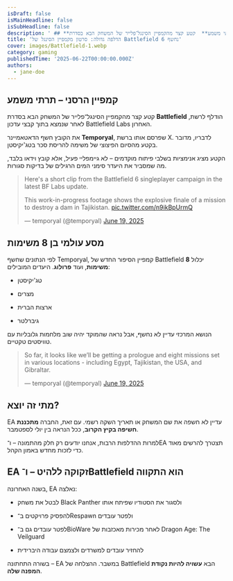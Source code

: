```yaml
---
isDraft: false
isMainHeadline: false
isSubHeadline: false
description: ' ## **קמפיין הרסני – תרתי משמע**  קטע קצר מהקמפיין הסינגל־פלייר של המשחק הבא בסדרת **Battlefield** הודלף לרשת, לאחר שנמצא בתוך קבצי עדכון Ba'
title: 'הדלפה גדולה: סרטון מקמפיין הסינגל של Battlefield 6 נחשף'
cover: images/Battlefield-1.webp
category: gaming
publishedTime: '2025-06-22T00:00:00.000Z'
authors:
  - jane-doe
---
```


## **קמפיין הרסני – תרתי משמע**

קטע קצר מהקמפיין הסינגל־פלייר של המשחק הבא בסדרת **Battlefield** הודלף לרשת, לאחר שנמצא בתוך קבצי עדכון Battlefield Labs האחרון.

את הקובץ חשף הדאטאמיינר **Temporyal**, שפרסם אותו ברשת X. לדבריו, מדובר בקטע מהסיום הפיצוצי של משימה להריסת סכר בטג'יקיסטן.

הקטע מציג אנימציות בשלבי פיתוח מוקדמים – לא גיימפליי פעיל, אלא קובץ וידאו בלבד, מה שמסביר את היעדר סימני המים הרגילים של בדיקות סגורות.

> Here's a short clip from the Battlefield 6 singleplayer campaign in the latest BF Labs update.  
>   
> This work-in-progress footage shows the explosive finale of a mission to destroy a dam in Tajikistan. [pic.twitter.com/n9ikBpUrmQ](https://t.co/n9ikBpUrmQ)
> 
> — temporyal (@temporyal) [June 19, 2025](https://twitter.com/temporyal/status/1935662844621787535?ref_src=twsrc%5Etfw)

## **מסע עולמי בן 8 משימות**

לפי הנתונים שחשף Temporyal, קמפיין הסיפור החדש של Battlefield יכלול **8 משימות**, ועוד **פרולוג**. היעדים המובילים:

- טג'יקיסטן
    
- מצרים
    
- ארצות הברית
    
- גיברלטר
    

הנושא המרכזי עדיין לא נחשף, אבל נראה שהמוקד יהיה שוב מלחמות גלובליות עם טוויסטים טקטיים.

> So far, it looks like we’ll be getting a prologue and eight missions set in various locations - including Egypt, Tajikistan, the USA, and Gibraltar.
> 
> — temporyal (@temporyal) [June 19, 2025](https://twitter.com/temporyal/status/1935724104931573958?ref_src=twsrc%5Etfw)

## **מתי זה יוצא?**

EA עדיין לא חשפה את שם המשחק או תאריך השקה רשמי. עם זאת, החברה **מתכננת חשיפה בקיץ הקרוב**, ככל הנראה בין יולי לספטמבר.

למרות ההדלפות הרבות, אנחנו יודעים רק חלק מהתמונה – ו־EA תצטרך להרשים מאוד כדי לזכות מחדש באמון הקהל.

## **EA זקוקה ללהיט – ו־Battlefield הוא התקווה**

בשנה האחרונה, EA נאלצה:

- לבטל את משחק Black Panther ולסגור את הסטודיו שפיתח אותו
    
- להפסיק פרויקטים ב־Respawn ולפטר עובדים
    
- לפטר עובדים גם ב־BioWare לאחר מכירות מאכזבות של Dragon Age: The Veilguard
    
- להחזיר עובדים למשרדים ולצמצם עבודה היברידית
    

בשורה התחתונה – EA במשבר. ההצלחה של Battlefield הבא **עשויה להיות נקודת המפנה שלה**.
